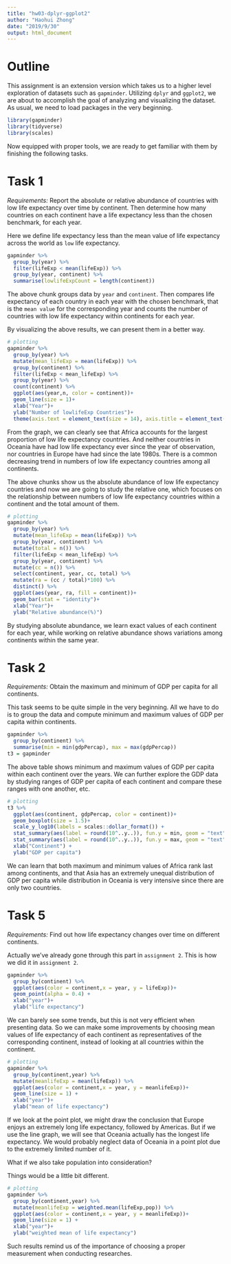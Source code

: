 ---
title: "hw03-dplyr-ggplot2"
author: "Haohui Zhong"
date: "2019/9/30"
output: html_document
---

# Outline

This assignment is an extension version which takes us to a higher level exploration of datasets such as `gapminder`. Utilizing `dplyr` and `ggplot2`, we are about to accomplish the goal of analyzing and visualizing the dataset. As usual, we need to load packages in the very beginning.

```{r load, message = FALSE}
library(gapminder)
library(tidyverse)
library(scales)
```

Now equipped with proper tools, we are ready to get familiar with them by finishing the following tasks.

# Task 1

_Requirements:_
Report the absolute or relative abundance of countries with low life expectancy over time by continent. Then determine how many countries on each continent have a life expectancy less than the chosen benchmark, for each year.

Here we define life expectancy less than the mean value of life expectancy across the world as `low` life expectancy.


```{r}
gapminder %>% 
  group_by(year) %>% 
  filter(lifeExp < mean(lifeExp)) %>% 
  group_by(year, continent) %>% 
  summarise(lowlifeExpCount = length(continent))

```

The above chunk groups data by `year` and `continent`. Then compares life expectancy of each country in each year with the chosen benchmark, that is the `mean value` for the corresponding year and counts the number of countries with low life expectancy within continents for each year.

By visualizing the above results, we can present them in a better way.

```{r}
# plotting
gapminder %>% 
  group_by(year) %>% 
  mutate(mean_lifeExp = mean(lifeExp)) %>% 
  group_by(continent) %>%
  filter(lifeExp < mean_lifeExp) %>% 
  group_by(year) %>% 
  count(continent) %>% 
  ggplot(aes(year,n, color = continent))+
  geom_line(size = 1)+
  xlab("Year")+
  ylab("Number of lowlifeExp Countries")+
  theme(axis.text = element_text(size = 14), axis.title = element_text(size = 14))

```

From the graph, we can clearly see that Africa accounts for the largest proportion of low life expectancy countries. And neither countries in Oceania have had low life expectancy ever since the year of observation, nor countries in Europe have had since the late 1980s. There is a common decreasing trend in numbers of low life expectancy countries among all continents.

The above chunks show us the absolute abundance of low life expectancy countries and now we are going to study the relative one, which focuses on the relationship between numbers of low life expectancy countries within a continent and the total amount of them.

```{r}
# plotting
gapminder %>% 
  group_by(year) %>% 
  mutate(mean_lifeExp = mean(lifeExp)) %>% 
  group_by(year, continent) %>% 
  mutate(total = n()) %>% 
  filter(lifeExp < mean_lifeExp) %>%
  group_by(year, continent) %>% 
  mutate(cc = n()) %>%
  select(continent, year, cc, total) %>% 
  mutate(ra = (cc / total)*100) %>% 
  distinct() %>%
  ggplot(aes(year, ra, fill = continent))+
  geom_bar(stat = "identity")+
  xlab("Year")+
  ylab("Relative abundance(%)")

```

By studying absolute abundance, we learn exact values of each continent for each year, while working on relative abundance shows variations among continents within the same year.

# Task 2

_Requirements:_
Obtain the maximum and minimum of GDP per capita for all continents.

This task seems to be quite simple in the very beginning. All we have to do is to group the data and compute minimum and maximum values of GDP per capita within continents.

```{r}
gapminder %>%
  group_by(continent) %>%
  summarise(min = min(gdpPercap), max = max(gdpPercap))
t3 = gapminder
```

The above table shows minimum and maximum values of GDP per capita within each continent over the years. We can further explore the GDP data by studying ranges of GDP per capita of each continent and compare these ranges with one another, etc. 

```{r}
# plotting
t3 %>%
  ggplot(aes(continent, gdpPercap, color = continent))+
  geom_boxplot(size = 1.5)+
  scale_y_log10(labels = scales::dollar_format()) +
  stat_summary(aes(label = round(10^..y..)), fun.y = min, geom = "text", size = 3, vjust = 1.5) +
  stat_summary(aes(label = round(10^..y..)), fun.y = max, geom = "text", size = 3, vjust = -1) +
  xlab("Continent") +
  ylab("GDP per capita")

```

We can learn that both maximum and minimum values of Africa rank last among continents, and that Asia has an extremely unequal distribution of GDP per capita while distribution in Oceania is very intensive since there are only two countries.

# Task 5

_Requirements:_
Find out how life expectancy changes over time on different continents.

Actually we've already gone through this part in `assignment 2`. This is how we did it in `assignment 2`.

```{r}
gapminder %>% 
  group_by(continent) %>% 
  ggplot(aes(color = continent,x = year, y = lifeExp))+
  geom_point(alpha = 0.4) +
  xlab("year")+
  ylab("life expectancy")
```

We can barely see some trends, but this is not very efficient when presenting data. So we can make some improvements by choosing mean values of life expectancy of each continent as representatives of the corresponding continent, instead of looking at all countries within the continent.

```{r}
# plotting
gapminder %>% 
  group_by(continent,year) %>% 
  mutate(meanlifeExp = mean(lifeExp)) %>% 
  ggplot(aes(color = continent,x = year, y = meanlifeExp))+
  geom_line(size = 1) +
  xlab("year")+
  ylab("mean of life expectancy")

```

If we look at the point plot, we might draw the conclusion that Europe enjoys an extremely long life expectancy, followed by Americas. But if we use the line graph, we will see that Oceania actually has the longest life expectancy. We would probably neglect data of Oceania in a point plot due to the extremely limited number of it.

What if we also take population into consideration?

Things would be a little bit different.

```{r}
# plotting
gapminder %>% 
  group_by(continent,year) %>% 
  mutate(meanlifeExp = weighted.mean(lifeExp,pop)) %>% 
  ggplot(aes(color = continent,x = year, y = meanlifeExp))+
  geom_line(size = 1) +
  xlab("year")+
  ylab("weighted mean of life expectancy")


```

Such results remind us of the importance of choosing a proper measurement when conducting researches.









